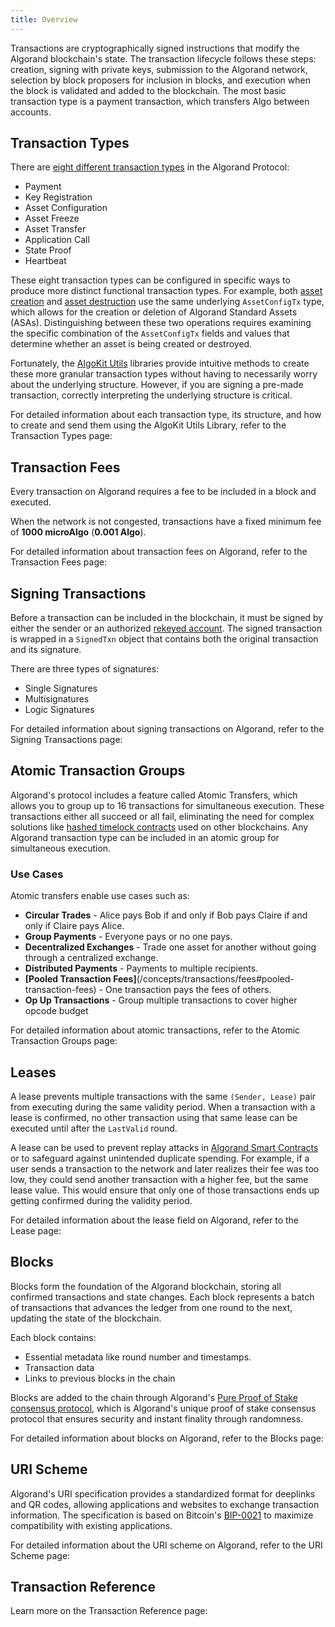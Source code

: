 ```yaml
---
title: Overview
---
```



Transactions are cryptographically signed instructions that modify the Algorand blockchain's state. The transaction lifecycle follows these steps: creation, signing with private keys, submission to the Algorand network, selection by block proposers for inclusion in blocks, and execution when the block is validated and added to the blockchain. The most basic transaction type is a payment transaction, which transfers Algo between accounts.

## Transaction Types

There are [eight different transaction types](https://github.com/algorand/go-algorand/blob/master/protocol/txntype.go) in the Algorand Protocol:

- Payment
- Key Registration
- Asset Configuration
- Asset Freeze
- Asset Transfer
- Application Call
- State Proof
- Heartbeat

These eight transaction types can be configured in specific ways to produce more distinct functional transaction types. For example, both [asset creation](/concepts/transactions/types#create-an-asset) and [asset destruction](/concepts/transactions/types#destroy-an-asset) use the same underlying `AssetConfigTx` type, which allows for the creation or deletion of Algorand Standard Assets (ASAs). Distinguishing between these two operations requires examining the specific combination of the `AssetConfigTx` fields and values that determine whether an asset is being created or destroyed.

Fortunately, the [AlgoKit Utils](/algokit/algokit-intro#algokit-utils) libraries provide intuitive methods to create these more granular transaction types without having to necessarily worry about the underlying structure. However, if you are signing a pre-made transaction, correctly interpreting the underlying structure is critical.

For detailed information about each transaction type, its structure, and how to create and send them using the AlgoKit Utils Library, refer to the Transaction Types page:

<LinkCard
  title='Transaction Types'
  href='/concepts/transactions/types'
  description='Detailed information about transaction types'
/>

## Transaction Fees

Every transaction on Algorand requires a fee to be included in a block and executed.

When the network is not congested, transactions have a fixed minimum fee of **1000 microAlgo** (**0.001 Algo**).

For detailed information about transaction fees on Algorand, refer to the Transaction Fees page:

<LinkCard
  title='Transaction Fees'
  href='/concepts/transactions/fees'
  description='Detailed information about transaction fees'
/>

## Signing Transactions

Before a transaction can be included in the blockchain, it must be signed by either the sender or an authorized [rekeyed account](/concepts/accounts/rekeying). The signed transaction is wrapped in a `SignedTxn` object that contains both the original transaction and its signature.

There are three types of signatures:

- Single Signatures
- Multisignatures
- Logic Signatures

For detailed information about signing transactions on Algorand, refer to the Signing Transactions page:

<LinkCard
  title='Signing Transactions'
  href='/concepts/transactions/signing'
  description='Detailed information about signing transactions'
/>

## Atomic Transaction Groups

Algorand's protocol includes a feature called Atomic Transfers, which allows you to group up to 16 transactions for simultaneous execution. These transactions either all succeed or all fail, eliminating the need for complex solutions like [hashed timelock contracts](https://bitcoinwiki.org/wiki/hashed-timelock-contracts) used on other blockchains. Any Algorand transaction type can be included in an atomic group for simultaneous execution.

### Use Cases

Atomic transfers enable use cases such as:

- **Circular Trades** - Alice pays Bob if and only if Bob pays Claire if and only if Claire pays Alice.
- **Group Payments** - Everyone pays or no one pays.
- **Decentralized Exchanges** - Trade one asset for another without going through a centralized exchange.
- **Distributed Payments** - Payments to multiple recipients.
- **[Pooled Transaction Fees]**(/concepts/transactions/fees#pooled-transaction-fees) - One transaction pays the fees of others.
- **Op Up Transactions** - Group multiple transactions to cover higher opcode budget

For detailed information about atomic transactions, refer to the Atomic Transaction Groups page:

<LinkCard
  title='Atomic Transaction Groups'
  href='/concepts/transactions/atomic-txn-groups'
  description='Detailed information about atomic transaction groups'
/>

## Leases

A lease prevents multiple transactions with the same `(Sender, Lease)` pair from executing during the same validity period. When a transaction with a lease is confirmed, no other transaction using that same lease can be executed until after the `LastValid` round.

A lease can be used to prevent replay attacks in [Algorand Smart Contracts](/concepts/smart-contracts/overview) or to safeguard against unintended duplicate spending. For example, if a user sends a transaction to the network and later realizes their fee was too low, they could send another transaction with a higher fee, but the same lease value. This would ensure that only one of those transactions ends up getting confirmed during the validity period.

For detailed information about the lease field on Algorand, refer to the Lease page:

<LinkCard
  title='Lease'
  href='/concepts/transactions/leases'
  description='Detailed information about the lease field'
/>

## Blocks

Blocks form the foundation of the Algorand blockchain, storing all confirmed transactions and state changes. Each block represents a batch of transactions that advances the ledger from one round to the next, updating the state of the blockchain.

Each block contains:

- Essential metadata like round number and timestamps.
- Transaction data
- Links to previous blocks in the chain

Blocks are added to the chain through Algorand's [Pure Proof of Stake consensus protocol](/concepts/protocol/overview#the-algorand-consensus-protocol), which is Algorand's unique proof of stake consensus protocol that ensures security and instant finality through randomness.

For detailed information about blocks on Algorand, refer to the Blocks page:

<LinkCard
  title='Blocks'
  href='/concepts/transactions/blocks'
  description='Detailed information about blocks'
/>

## URI Scheme

Algorand's URI specification provides a standardized format for deeplinks and QR codes, allowing applications and websites to exchange transaction information. The specification is based on Bitcoin's [BIP-0021](https://github.com/bitcoin/bips/blob/master/bip-0021.mediawiki) to maximize compatibility with existing applications.

For detailed information about the URI scheme on Algorand, refer to the URI Scheme page:

<LinkCard
  title='URI Scheme'
  href='/concepts/transactions/uri-scheme'
  description='Detailed information about the URI scheme'
/>

## Transaction Reference

Learn more on the Transaction Reference page:

<LinkCard
  title='Transaction Reference'
  href='/concepts/transactions/reference'
  description='Detailed information about the transaction reference'
/>
